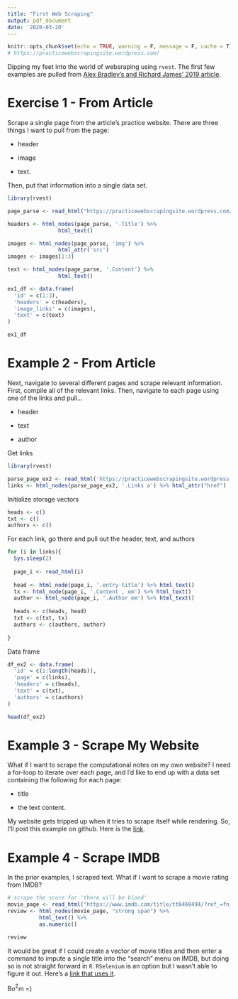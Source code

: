 ```yaml
---
title: "First Web Scraping"
output: pdf_document
date: '2020-03-20'
---
```


```r
knitr::opts_chunk$set(echo = TRUE, warning = F, message = F, cache = T)
# https://practicewebscrapingsite.wordpress.com/
```

Dipping my feet into the world of websraping using `rvest`. The first few examples are pulled from [Alex Bradley's and Richard James' 2019 article](https://journals.sagepub.com/doi/abs/10.1177/2515245919859535).

# Exercise 1 - From Article

Scrape a single page from the article's practice website. There are three things I want to pull from the page:

* header

* image

* text.

Then, put that information into a single data set.

```r
library(rvest)

page_parse <- read_html("https://practicewebscrapingsite.wordpress.com/example-1/")

headers <- html_nodes(page_parse, '.Title') %>%
                html_text()

images <- html_nodes(page_parse, 'img') %>%
                html_attr('src')
images <- images[1:3]

text <- html_nodes(page_parse, '.Content') %>%
                html_text()

ex1_df <- data.frame(
  'id' = c(1:3),
  'headers' = c(headers),
  'image_links' = c(images),
  'text' = c(text)
)

ex1_df
```


# Example 2 - From Article

Next, navigate to several different pages and scrape relevant information. First, compile all of the relevant links. Then, navigate to each page using one of the links and pull...

* header

* text

* author

Get links

```r
library(rvest)

parse_page_ex2 <- read_html('https://practicewebscrapingsite.wordpress.com/example-2/')
links <- html_nodes(parse_page_ex2, '.Links a') %>% html_attr("href")
```

Initialize storage vectors

```r
heads <- c()
txt <- c()
authors <- c()
```

For each link, go there and pull out the header, text, and authors

```r

for (i in links){
  Sys.sleep(2)
  
  page_i <- read_html(i)
  
  head <- html_node(page_i, '.entry-title') %>% html_text()
  tx <- html_node(page_i, '.Content , em') %>% html_text()
  author <- html_node(page_i, '.Author em') %>% html_text()
  
  heads <- c(heads, head)
  txt <- c(txt, tx)
  authors <- c(authors, author)
  
}
```

Data frame

```r
df_ex2 <- data.frame(
  'id' = c(1:length(heads)),
  'page' = c(links),
  'headers' = c(heads),
  'text' = c(txt),
  'authors' = c(authors)
)

head(df_ex2)
```

# Example 3 - Scrape My Website

What if I want to scrape the computational notes on my own website? I need a for-loop to iterate over each page, and I'd like to end up with a data set containing the following for each page:

* title

* the text content.

My website gets tripped up when it tries to scrape itself while rendering. So, I'll post this example on github. Here is the [link](https://cdishop.github.io/Cdishop.github.io.own_scrape/). 


# Example 4 - Scrape IMDB

In the prior examples, I scraped text. What if I want to scrape a movie rating from IMDB?

```r
# scrape the score for 'there will be blood'
movie_page <- read_html("https://www.imdb.com/title/tt0469494/?ref_=fn_al_tt_1")
review <- html_nodes(movie_page, "strong span") %>%
          html_text() %>%
          as.numeric()

review

```

It would be great if I could create a vector of movie titles and then enter a command to impute a single title into the "search" menu on IMDB, but doing so is not straight forward in `R`. `RSelenium` is an option but I wasn't able to figure it out. Here's a [link that uses it](http://zevross.com/blog/2015/05/19/scrape-website-data-with-the-new-r-package-rvest/).

Bo$^2$m =)




